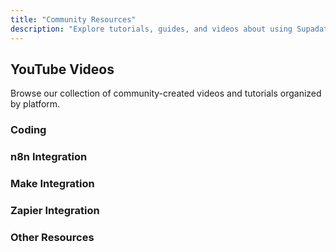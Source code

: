 ```yaml
---
title: "Community Resources"
description: "Explore tutorials, guides, and videos about using Supadata"
---
```



## YouTube Videos

Browse our collection of community-created videos and tutorials organized by platform.

### Coding

<CodingVideos />

### n8n Integration

<N8nVideos />

### Make Integration

<MakeVideos />

### Zapier Integration

<ZapierVideos />

### Other Resources

<OtherVideos />
